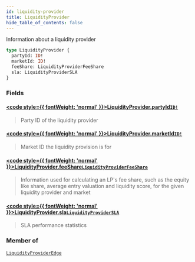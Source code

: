 ```yaml
---
id: liquidity-provider
title: LiquidityProvider
hide_table_of_contents: false
---
```








Information about a liquidity provider

```graphql
type LiquidityProvider {
  partyId: ID!
  marketId: ID!
  feeShare: LiquidityProviderFeeShare
  sla: LiquidityProviderSLA
}
```


### Fields

#### [<code style={{ fontWeight: 'normal' }}>LiquidityProvider.<b>partyId</b></code>](#)<Bullet />[`ID!`](/testnet/api/graphql/scalars/id) <Badge class="secondary" text="non-null"/> <Badge class="secondary" text="scalar"/>
> Party ID of the liquidity provider
> 

#### [<code style={{ fontWeight: 'normal' }}>LiquidityProvider.<b>marketId</b></code>](#)<Bullet />[`ID!`](/testnet/api/graphql/scalars/id) <Badge class="secondary" text="non-null"/> <Badge class="secondary" text="scalar"/>
> Market ID the liquidity provision is for
> 

#### [<code style={{ fontWeight: 'normal' }}>LiquidityProvider.<b>feeShare</b></code>](#)<Bullet />[`LiquidityProviderFeeShare`](/testnet/api/graphql/objects/liquidity-provider-fee-share) <Badge class="secondary" text="object"/>
> Information used for calculating an LP's fee share, such as the equity like share, average entry valuation and liquidity score, for the given liquidity provider and market
> 

#### [<code style={{ fontWeight: 'normal' }}>LiquidityProvider.<b>sla</b></code>](#)<Bullet />[`LiquidityProviderSLA`](/testnet/api/graphql/objects/liquidity-provider-sla) <Badge class="secondary" text="object"/>
> SLA performance statistics
> 



### Member of

[`LiquidityProviderEdge`](/testnet/api/graphql/objects/liquidity-provider-edge)  <Badge class="secondary" text="object"/>




